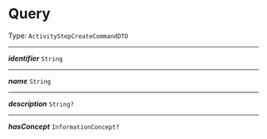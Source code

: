 


# Query

Type: `ActivityStepCreateCommandDTO`

---

***identifier*** `String`

---

***name*** `String`

---

***description*** `String?`

---

***hasConcept*** `InformationConcept?`
